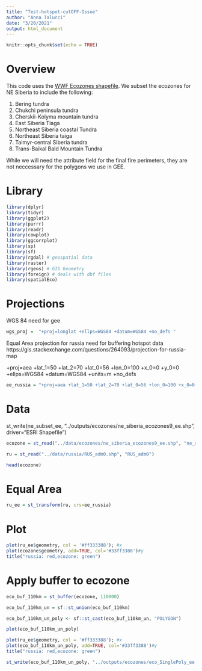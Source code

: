 ```yaml
---
title: "Test-hotspot-cutOFF-Issue"
author: "Anna Talucci"
date: "3/20/2021"
output: html_document
---
```


```r
knitr::opts_chunk$set(echo = TRUE)
```


# Overview
This code uses the [WWF Ecozones shapefile](https://www.worldwildlife.org/publications/terrestrial-ecoregions-of-the-world). We subset the ecozones for NE Siberia to include the following:

1. Bering tundra
2. Chukchi peninsula tundra
3. Cherskii-Kolyma mountain tundra
4. East Siberia Tiaga
5. Northeast Siberia coastal Tundra
6. Northeast Siberia taiga
7. Taimyr-central Siberia tundra 
8. Trans-Baikal Bald Mountain Tundra

While we will need the attribute field for the final fire perimeters, they are not neccessary for the polygons we use in GEE.



# Library

```r
library(dplyr)
library(tidyr)
library(ggplot2)
library(purrr)
library(readr)
library(cowplot)
library(ggcorrplot)
library(sp)
library(sf)
library(rgdal) # geospatial data
library(raster)
library(rgeos) # GIS Geometry
library(foreign) # deals with dbf files
library(spatialEco)
```

# Projections

WGS 84 need for gee
```r
wgs_proj =  "+proj=longlat +ellps=WGS84 +datum=WGS84 +no_defs "

```

Equal Area projection for russia need for buffering hotspot data
https://gis.stackexchange.com/questions/264093/projection-for-russia-map

+proj=aea +lat_1=50 +lat_2=70 +lat_0=56 +lon_0=100 +x_0=0 +y_0=0 +ellps=WGS84 +datum=WGS84 +units=m +no_defs 

```r
ee_russia = "+proj=aea +lat_1=50 +lat_2=70 +lat_0=56 +lon_0=100 +x_0=0 +y_0=0 +ellps=WGS84 +datum=WGS84 +units=m +no_defs "
```

# Data
st_write(ne_subset_ee, "../outputs/ecozones/ne_siberia_ecozones9_ee.shp", driver="ESRI Shapefile") 

```r
ecozone = st_read("../data/ecozones/ne_siberia_ecozones9_ee.shp", "ne_siberia_ecozones9_ee") 
```

```r
ru = st_read("../data/russia/RUS_adm0.shp", "RUS_adm0") 
```

```r
head(ecozone)
```
# Equal Area
```r
ru_ee = st_transform(ru, crs=ee_russia)
```


# Plot
```r
plot(ru_ee$geometry, col = '#ff333388'); #x
plot(ecozone$geometry, add=TRUE, col='#33ff3388')#y
title("russia: red,ecozone: green")
```


# Apply buffer to ecozone
```r
eco_buf_110km = st_buffer(ecozone, 110000)

eco_buf_110km_un = sf::st_union(eco_buf_110km)

eco_buf_110km_un_poly <- sf::st_cast(eco_buf_110km_un, "POLYGON")
```


```r
plot(eco_buf_110km_un_poly)
```



```r
plot(ru_ee$geometry, col = '#ff333388'); #x
plot(eco_buf_110km_un_poly, add=TRUE, col='#33ff3388')#y
title("russia: red,ecozone: green")
```

```r
st_write(eco_buf_110km_un_poly, "../outputs/ecozones/eco_SinglePoly_ee.shp", driver="ESRI Shapefile") 
```